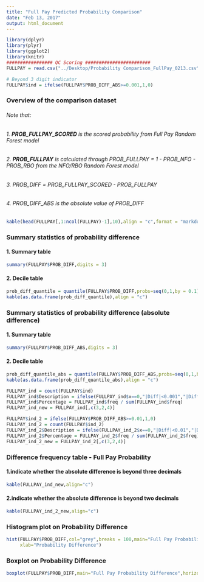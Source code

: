 ```yaml
---
title: "Full Pay Predicted Probability Comparison"
date: "Feb 13, 2017"
output: html_document
---
```


```r
library(dplyr)
library(plyr)
library(ggplot2)
library(knitr)
################# QC Scoring ########################
FULLPAY = read.csv("../Desktop/Probability Comparison_FullPay_0213.csv")

# Beyond 3 digit indicator
FULLPAY$ind = ifelse(FULLPAY$PROB_DIFF_ABS>=0.001,1,0)
```

### Overview of the comparison dataset
###### Note that:
###### 1. **PROB_FULLPAY_SCORED** is the scored probability from Full Pay Random Forest model  
###### 2. **PROB_FULLPAY** is calculated through PROB_FULLPAY = 1 - PROB_NFO - PROB_RBO from the NFO/RBO Random Forest model
###### 3. PROB_DIFF = PROB_FULLPAY_SCORED - PROB_FULLPAY
###### 4. PROB_DIFF_ABS is the absolute value of PROB_DIFF
```r
kable(head(FULLPAY[,1:ncol(FULLPAY)-1],10),align = "c",format = "markdown")
```

### Summary statistics of probability difference
#### 1. Summary table
```r
summary(FULLPAY$PROB_DIFF,digits = 3)
```
#### 2. Decile table
```r
prob_diff_quantile = quantile(FULLPAY$PROB_DIFF,probs=seq(0,1,by = 0.1))
kable(as.data.frame(prob_diff_quantile),align = "c")
```

### Summary statistics of probability difference (absolute difference)
#### 1. Summary table
```r
summary(FULLPAY$PROB_DIFF_ABS,digits = 3)
```
#### 2. Decile table
```r
prob_diff_quantile_abs = quantile(FULLPAY$PROB_DIFF_ABS,probs=seq(0,1,by = 0.1))
kable(as.data.frame(prob_diff_quantile_abs),align = "c")
```

```r
FULLPAY_ind = count(FULLPAY$ind)
FULLPAY_ind$Description = ifelse(FULLPAY_ind$x==0,"|Diff|<0.001","|Diff|>=0.001")
FULLPAY_ind$Percentage = FULLPAY_ind$freq / sum(FULLPAY_ind$freq)
FULLPAY_ind_new = FULLPAY_ind[,c(3,2,4)]

FULLPAY$ind_2 = ifelse(FULLPAY$PROB_DIFF_ABS>=0.01,1,0)
FULLPAY_ind_2 = count(FULLPAY$ind_2)
FULLPAY_ind_2$Description = ifelse(FULLPAY_ind_2$x==0,"|Diff|<0.01","|Diff|>=0.01")
FULLPAY_ind_2$Percentage = FULLPAY_ind_2$freq / sum(FULLPAY_ind_2$freq)
FULLPAY_ind_2_new = FULLPAY_ind_2[,c(3,2,4)]
```

### Difference frequency table - Full Pay Probability
#### 1.indicate whether the absolute difference is beyond **three** decimals
```r
kable(FULLPAY_ind_new,align="c")
```

#### 2.indicate whether the absolute difference is beyond **two** decimals
```r
kable(FULLPAY_ind_2_new,align="c")
```

### Histogram plot on Probability Difference
```r
hist(FULLPAY$PROB_DIFF,col="grey",breaks = 100,main="Full Pay Probability Differennce",
     xlab="Probability Difference")
```

### Boxplot on Probability Difference
```r
boxplot(FULLPAY$PROB_DIFF,main="Full Pay Probability Difference",horizontal = T)
```









